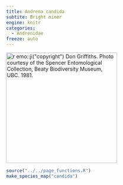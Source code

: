 ```yaml
---
title: Andrena candida
subtite: Bright miner
engine: knitr
categories:
  - Andrenidae
freeze: auto
---
```

[![`r emo::ji("copyright")` Don Griffiths. Photo courtesy of the Spencer Entomological Collection, Beaty Biodiversity Museum, UBC. 1981.](https://www.zoology.ubc.ca/entomology/main/Hymenoptera/Andrenidae/Andrena%20candida%20(3lateral).jpg){height=300}](https://www.zoology.ubc.ca/entomology/main/Hymenoptera/Andrenidae/Andrena%20candida.php)

```r
source("../../page_functions.R")
make_species_map("candida")
```
